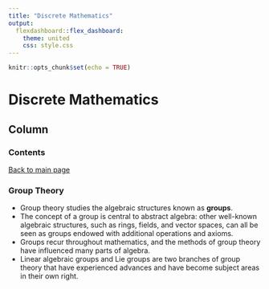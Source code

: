 ```yaml
---
title: "Discrete Mathematics"
output: 
  flexdashboard::flex_dashboard:
    theme: united
    css: style.css
---
```


```r
knitr::opts_chunk$set(echo = TRUE)

```


Discrete Mathematics {data-navmenu="Introduction"}
=====================================

Column {.tabset}
--------------------

### Contents

<a href="index.html">Back to main page</a>

<h3>Group Theory</h3>

<ul>
	<li>Group theory studies the algebraic structures known as <strong>groups</strong>.</li>
	<li>The concept of a group is central to abstract algebra: other well-known algebraic structures, such as rings, fields, and vector spaces, can all be seen as groups endowed with additional operations and axioms.</li>
	<li>Groups recur throughout mathematics, and the methods of group theory have influenced many parts of algebra.</li>
	<li>Linear algebraic groups and Lie groups are two branches of group theory that have experienced advances and have become subject areas in their own right.</li>
</ul>
